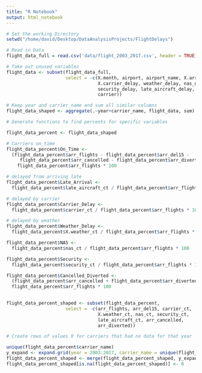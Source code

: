 ```yaml
---
title: "R Notebook"
output: html_notebook
---
```


```r

# Set the working Directory
setwd("/home/david/Desktop/DataAnalysisProjects/FlightDelays")

# Read in Data
flight_data_full = read.csv('data/flight_2003_2017.csv', header = TRUE)

```


```r

# Take out unused variables
flight_data <- subset(flight_data_full, 
                      select = -c(X.month, airport, airport_name, X.arr_delay, 
                                  X.carrier_delay, weather_delay, nas_delay, 
                                  security_delay, late_aircraft_delay, X, 
                                  carrier))

# Keep year and carrier_name and sum all similar columns
flight_data_shaped <- aggregate(.~year+carrier_name, flight_data, sum)
```


```r
# Generate functions to find percents for specific variables

flight_data_percent <- flight_data_shaped

# Carriers on_time
flight_data_percent$On_Time <- 
  (flight_data_percent$arr_flights - flight_data_percent$arr_del15 - 
     flight_data_percent$arr_cancelled - flight_data_percent$arr_diverted ) / 
    flight_data_percent$arr_flights * 100

# delayed from arriving late
flight_data_percent$Late_Arrival <- 
  flight_data_percent$late_aircraft_ct / flight_data_percent$arr_flights * 100

# delayed by carrier
flight_data_percent$Carrier_Delay <-
  flight_data_percent$carrier_ct / flight_data_percent$arr_flights * 100

# delayed by weather
flight_data_percent$Weather_Delay <-
  flight_data_percent$X.weather_ct / flight_data_percent$arr_flights * 100

flight_data_percent$NAS <-
  flight_data_percent$nas_ct / flight_data_percent$arr_flights * 100

flight_data_percent$Security <-
  flight_data_percent$security_ct / flight_data_percent$arr_flights * 100

flight_data_percent$Cancelled_Diverted <- 
  (flight_data_percent$arr_cancelled + flight_data_percent$arr_diverted) /
  flight_data_percent$arr_flights * 100
  
```

```r

flight_data_percent_shaped <- subset(flight_data_percent, 
                      select = -c(arr_flights, arr_del15, carrier_ct, 
                                  X.weather_ct, nas_ct, security_ct, 
                                  late_aircraft_ct, arr_cancelled, 
                                  arr_diverted))
```

```r

# Create rows of values 0 for carriers that had no data for that year

unique(flight_data_percent$carrier_name)
y_expand <- expand.grid(year = 2003:2017, carrier_name = unique(flight_data_percent$carrier_name))
flight_data_percent_shaped <- merge(flight_data_percent_shaped, y_expand, all = TRUE)
flight_data_percent_shaped[is.na(flight_data_percent_shaped)] <- 0


```

```r




```


